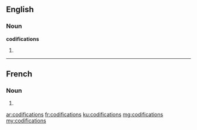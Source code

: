 ==English==

===Noun===
'''codifications'''

# {{plural of|codification}}

----

==French==

===Noun===
{{head|fr|g=f-p}}

# {{plural of|codification|lang=fr}}

[[ar:codifications]]
[[fr:codifications]]
[[ku:codifications]]
[[mg:codifications]]
[[my:codifications]]